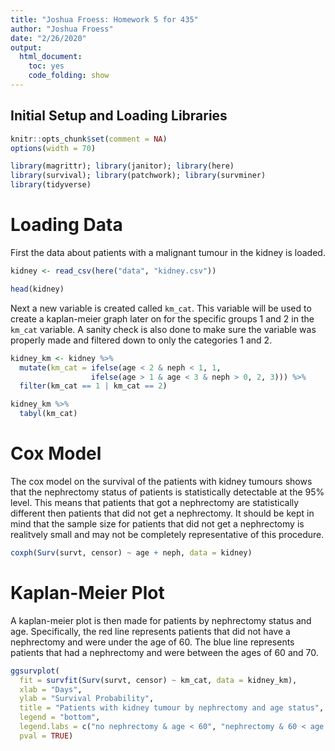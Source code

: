 ---
title: "Joshua Froess: Homework 5 for 435"
author: "Joshua Froess"
date: "2/26/2020"
output:
  html_document:
    toc: yes
    code_folding: show
---

## Initial Setup and Loading Libraries

```{r setup, message=FALSE}
knitr::opts_chunk$set(comment = NA)
options(width = 70)
```

```{r, message=FALSE}
library(magrittr); library(janitor); library(here)
library(survival); library(patchwork); library(survminer)
library(tidyverse)
```

# Loading Data

First the data about patients with a malignant tumour in the kidney is loaded.

```{r, message=FALSE}
kidney <- read_csv(here("data", "kidney.csv"))

head(kidney)
```

Next a new variable is created called `km_cat`. This variable will be used to create a kaplan-meier graph later on for the specific groups 1 and 2 in the `km_cat` variable. A sanity check is also done to make sure the variable was properly made and filtered down to only the categories 1 and 2.

```{r}
kidney_km <- kidney %>%
  mutate(km_cat = ifelse(age < 2 & neph < 1, 1,
                  ifelse(age > 1 & age < 3 & neph > 0, 2, 3))) %>%
  filter(km_cat == 1 | km_cat == 2)

kidney_km %>%
  tabyl(km_cat)
```

# Cox Model

The cox model on the survival of the patients with kidney tumours shows that the nephrectomy status of patients is statistically detectable at the 95% level. This means that patients that got a nephrectomy are statistically different then patients that did not get a nephrectomy. It should be kept in mind that the sample size for patients that did not get a nephrectomy is realitvely small and may not be completely representative of this procedure.

```{r}
coxph(Surv(survt, censor) ~ age + neph, data = kidney)
```

# Kaplan-Meier Plot

A kaplan-meier plot is then made for patients by nephrectomy status and age. Specifically, the red line represents patients that did not have a nephrectomy and were under the age of 60. The blue line represents patients that had a nephrectomy and were between the ages of 60 and 70.

```{r}
ggsurvplot(
  fit = survfit(Surv(survt, censor) ~ km_cat, data = kidney_km),
  xlab = "Days",
  ylab = "Survival Probability",
  title = "Patients with kidney tumour by nephrectomy and age status",
  legend = "bottom",
  legend.labs = c("no nephrectomy & age < 60", "nephrectomy & 60 < age < 70"),
  pval = TRUE)
```

